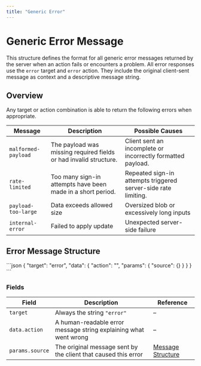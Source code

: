 ```yaml
---
title: "Generic Error"
---
```




# Generic Error Message

This structure defines the format for all generic error messages returned by the server when an action fails or encounters a problem. All error responses use the `error` target and `error` action. They include the original client-sent message as context and a descriptive message string.

## Overview

Any target or action combination is able to return the following errors when appropriate.

| Message             | Description                                                       | Possible Causes                                                |
|---------------------|-------------------------------------------------------------------|----------------------------------------------------------------|
| `malformed-payload` | The payload was missing required fields or had invalid structure. | Client sent an incomplete or incorrectly formatted payload.    |
| `rate-limited`      | Too many sign-in attempts have been made in a short period.       | Repeated sign-in attempts triggered server-side rate limiting. |
| `payload-too-large` | Data exceeds allowed size                                         | Oversized blob or excessively long inputs                      |
| `internal-error`    | Failed to apply update                                            | Unexpected server-side failure                                 |


## Error Message Structure

<Tabs>
    <TabItem value="example" label="Example">
        ```json
            {
                "target": "error",
                "data": {
                    "action": "",
                    "params": {
                        "source": {}
                    }
                }
            }
        ```
    </TabItem>
    <TabItem value="schema" label="Schema">
        <Schema path="/comms/error.json"/>
    </TabItem>
</Tabs>

### Fields

| Field           | Description                                                      | Reference                                 |
|-----------------|------------------------------------------------------------------|-------------------------------------------|
| `target`        | Always the string `"error"`                                      | –                                         |
| `data.action`   | A human-readable error message string explaining what went wrong | –                                         |
| `params.source` | The original message sent by the client that caused this error   | [Message Structure](/protocol/format.mdx) |
